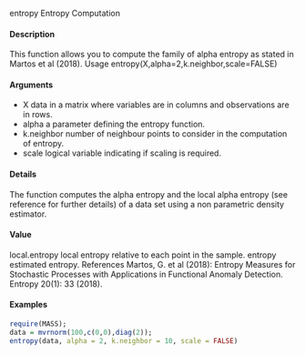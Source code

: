 entropy
Entropy Computation


#### Description 


This function allows you to compute the family of alpha entropy as stated in Martos et al (2018).
Usage
entropy(X,alpha=2,k.neighbor,scale=FALSE)

#### Arguments 
* X data in a matrix where variables are in columns and observations are in rows.
* alpha a parameter defining the entropy function.
* k.neighbor number of neighbour points to consider in the computation of entropy.
* scale logical variable indicating if scaling is required.

#### Details
The function computes the alpha entropy and the local alpha entropy (see reference for further
details) of a data set using a non parametric density estimator.

#### Value
local.entropy local entropy relative to each point in the sample.
entropy estimated entropy.
References
Martos, G. et al (2018): Entropy Measures for Stochastic Processes with Applications in Functional
Anomaly Detection. Entropy 20(1): 33 (2018).

#### Examples 
```r
require(MASS);
data = mvrnorm(100,c(0,0),diag(2));
entropy(data, alpha = 2, k.neighbor = 10, scale = FALSE)
```
